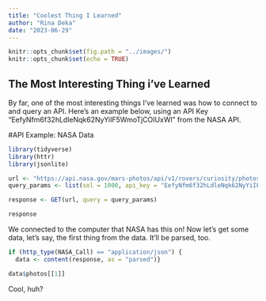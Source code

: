 ```yaml
---
title: "Coolest Thing I Learned"
author: "Rina Deka"
date: "2023-06-29"
---
```


```r
knitr::opts_chunk$set(fig.path = "../images/")
knitr::opts_chunk$set(echo = TRUE)
```

## The Most Interesting Thing i've Learned 

By far, one of the most interesting things I've learned was how to connect to and query an API.
Here's an example below, using an API Key "EefyNfm6f32hLdleNqk62NyYiIF5WmoTjCOIUxWl" from the NASA API.

#API Example: NASA Data

```r
library(tidyverse)
library(httr)
library(jsonlite)

url <- "https://api.nasa.gov/mars-photos/api/v1/rovers/curiosity/photos"
query_params <- list(sol = 1000, api_key = "EefyNfm6f32hLdleNqk62NyYiIF5WmoTjCOIUxWl")

response <- GET(url, query = query_params)

response
```
We connected to the computer that NASA has this on! Now let's get some data, let's say, the first thing from the data. It'll be parsed, too.
```r
if (http_type(NASA_Call) == "application/json") {
  data <- content(response, as = "parsed")}

data$photos[[1]]
```
Cool, huh?
